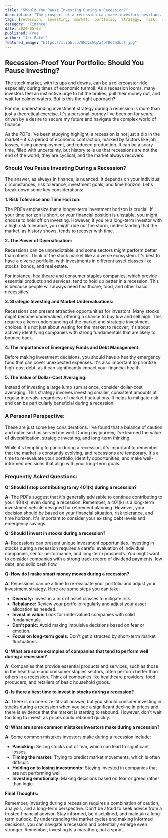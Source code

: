 ```yaml
---
title: "Should You Pause Investing During a Recession?"
description: "The prospect of a recession can make investors hesitant. This blog explores the pros and cons of continuing to invest during an economic downturn, examining key factors like risk tolerance, diversification, and long-term strategies. Learn about dollar-cost averaging, the importance of emergency funds, and how to navigate market volatility."
tags: [recession,  investing,  market,  portfolio,  strategy,  risk,  diversification,  dollar-cost averaging,  emergency fund,  financial planning,  long-term,  stock market,  bonds,  real estate,  healthcare,  consumer staples,  value investing,  401k]
category: "Finance"
date: 2024-05-03
published: True
author: "Jai Patel"
featured_image: "https://i.ibb.co/8MJzcWq/afbf8e2a3bcf.jpg"
---
```


##  Recession-Proof Your Portfolio: Should You Pause Investing?

The stock market, with its ups and downs, can be a rollercoaster ride, especially during times of economic turmoil. As a recession looms, many investors feel an instinctive urge to hit the brakes, pull their money out, and wait for calmer waters. But is this the right approach? 

For me, understanding investment strategy during a recession is more than just a theoretical exercise. It's a personal journey I've been on for years, driven by a desire to secure my future and navigate the complex world of finance.

As the PDFs I've been studying highlight, a recession is not just a dip in the market – it's a period of economic contraction, marked by factors like job losses, rising unemployment, and reduced production. It can be a scary time, filled with uncertainty, but history tells us that recessions are not the end of the world; they are cyclical, and the market always recovers.

### **Should You Pause Investing During a Recession?**

The answer, as always in finance, is nuanced.  It depends on your individual circumstances, risk tolerance, investment goals, and time horizon. Let's break down some key considerations:

**1. Risk Tolerance and Time Horizon:**

The PDFs emphasize that a longer-term investment horizon is crucial. If your time horizon is short, or your financial position is unstable, you might choose to hold off on investing. However, if you're a long-term investor with a high risk tolerance, you might ride out the storm, understanding that the market, as history shows, tends to recover with time.

**2.  The Power of Diversification:**

Recessions can be unpredictable, and some sectors might perform better than others.  Think of the stock market like a diverse ecosystem. It's best to have a diverse portfolio, with investments in different asset classes like stocks, bonds, and real estate.

For instance, healthcare and consumer staples companies, which provide essential products and services, tend to hold up better in a recession.  This is because people will always need healthcare, food, and other basic necessities.

**3.  Strategic Investing and Market Undervaluations:**

Recessions can present attractive opportunities for investors.  Many stocks might become undervalued, offering a chance to buy low and sell high.  This requires a keen understanding of the market and strategic investment choices.  It's not just about waiting for the market to recover; it's about actively identifying companies with strong fundamentals that are likely to bounce back.

**4.  The Importance of Emergency Funds and Debt Management:**

Before making investment decisions, you should have a healthy emergency fund that can cover unexpected expenses. It's also important to prioritize high-cost debt, as it can significantly impact your financial health.

**5.  The Value of Dollar-Cost Averaging:**

Instead of investing a large lump sum at once, consider dollar-cost averaging.  This strategy involves investing smaller, consistent amounts at regular intervals, regardless of market fluctuations. It helps to mitigate risk and can be particularly beneficial during a recession.

### **A Personal Perspective:**

These are just some key considerations.  I've found that a balance of caution and optimism has served me well.  During my journey, I've learned the value of diversification, strategic investing, and long-term thinking.

While it's tempting to panic during a recession, it's important to remember that the market is constantly evolving, and recessions are temporary.  It's a time to re-evaluate your portfolio, identify opportunities, and make well-informed decisions that align with your long-term goals.

### **Frequently Asked Questions:**

**Q: Should I stop contributing to my 401(k) during a recession?**

**A:**  The PDFs suggest that it's generally advisable to continue contributing to your 401(k), even during a recession. Remember,  a 401(k) is a long-term investment vehicle designed for retirement planning.  However, your decision should be based on your financial situation, risk tolerance, and time horizon.  It's important to consider your existing debt levels and emergency savings.

**Q: Should I invest in stocks during a recession?**

**A:**  Recessions can present unique investment opportunities.  Investing in stocks during a recession requires a careful evaluation of individual companies, sector performance, and long-term prospects.  You might want to consider companies with a strong track record of dividend payments, low debt, and solid cash flow.

**Q: How do I make smart money moves during a recession?**

**A:**  Recessions can be a time to re-evaluate your portfolio and adjust your investment strategy.  Here are some steps you can take:

* **Diversify:** Invest in a mix of asset classes to mitigate risk.
* **Rebalance:** Review your portfolio regularly and adjust your asset allocation as needed.
* **Invest in value:**  Look for undervalued companies with solid fundamentals.
* **Don't panic:** Avoid making impulsive decisions based on fear or emotion.
* **Focus on long-term goals:**  Don't get distracted by short-term market fluctuations.

**Q: What are some examples of companies that tend to perform well during a recession?**

**A:**  Companies that provide essential products and services, such as those in the healthcare and consumer staples sectors, often perform better than others in a recession.  Think of companies like healthcare providers, food producers, and retailers of basic household goods.

**Q: Is there a best time to invest in stocks during a recession?**

**A:**  There is no one-size-fits-all answer, but you should consider investing in stocks during a recession when you see a significant decline in prices and there is evidence that the market is starting to rebound. However, don't wait too long to invest, as prices could rebound quickly.

**Q: What are some common mistakes investors make during a recession?**

**A:**  Some common mistakes investors make during a recession include:

* **Panicking:**  Selling stocks out of fear, which can lead to significant losses.
* **Timing the market:** Trying to predict market movements, which is often difficult.
* **Holding on to losing investments:**  Staying invested in companies that are not performing well.
* **Investing emotionally:**  Making decisions based on fear or greed rather than logic.

**Final Thoughts:**

Remember, investing during a recession requires a combination of caution, analysis, and a long-term perspective.  Don't be afraid to seek advice from a trusted financial advisor.  Stay informed, be disciplined, and maintain a long-term outlook.  By understanding the market cycles and making informed decisions, you can navigate a recession and potentially emerge even stronger.  Remember, investing is a marathon, not a sprint.
